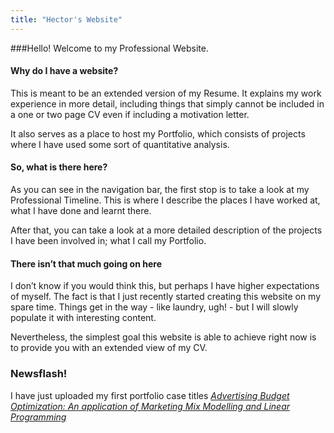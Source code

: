```yaml
---
title: "Hector's Website"
---
```

###Hello! Welcome to my Professional Website. 

#### Why do I have a website? 
This is meant to be an extended version of my Resume. It explains my work experience in more detail, including things that simply cannot be included in a one or two page CV even if including a motivation letter. 

It also serves as a place to host my Portfolio, which consists of projects where I have used some sort of quantitative analysis. 

#### So, what is there here? 
As you can see in the navigation bar, the first stop is to take a look at my Professional Timeline. This is where I describe the places I have worked at, what I have done and learnt there. 

After that, you can take a look at a more detailed description of the projects I have been involved in; what I call my Portfolio. 

#### There isn't that much going on here
I don't know if you would think this, but perhaps I have higher expectations of myself. The fact is that I just recently started creating this website on my spare time. Things get in the way - like laundry, ugh! - but I will slowly populate it with interesting content. 

Nevertheless, the simplest goal this website is able to achieve right now is to provide you with an extended view of my CV. 

### Newsflash! 
I have just uploaded my first portfolio case titles [*Advertising Budget Optimization: An application of Marketing Mix Modelling and Linear Programming*](http://sdhector.github.io/Case1_Advertising_Budget_Optimization.nb.html)
